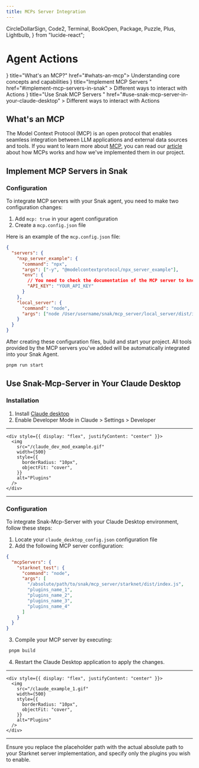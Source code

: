 ```yaml
---
title: MCPs Server Integration
---
```


  CircleDollarSign,
  Code2,
  Terminal,
  BookOpen,
  Package,
  Puzzle,
  Plus,
  Lightbulb,
} from "lucide-react";

# Agent Actions

<Cards>
  <Card icon={<Lightbulb />} title="What's an MCP?" href="#whats-an-mcp">
    Understanding core concepts and capabilities
  </Card>
  <Card
    icon={<Code2 />}
    title="Implement MCP Servers
"
    href="#implement-mcp-servers-in-snak"
  >
    Different ways to interact with Actions
  </Card>
   <Card
    icon={<Code2 />}
    title="Use Snak MCP Servers
"
    href="#use-snak-mcp-server-in-your-claude-desktop"
  >
    Different ways to interact with Actions
  </Card>
</Cards>

## What's an MCP

The Model Context Protocol (MCP) is an open protocol that enables seamless integration between LLM applications and external data sources and tools.
If you want to learn more about [MCP](https://docs.anthropic.com/en/docs/agents-and-tools/mcp),
you can read our [article](link.to.article) about how MCPs works and how we've implemented them in our project.

## Implement MCP Servers in Snak

### Configuration

To integrate MCP servers with your Snak agent, you need to make two configuration changes:

1. Add `mcp: true` in your agent configuration
2. Create a `mcp.config.json` file

Here is an example of the `mcp.config.json` file:

```json
{
  "servers": {
    "nxp_server_example": {
      "command": "npx",
      "args": ["-y", "@modelcontextprotocol/npx_server_example"],
      "env": {
        // You need to check the documentation of the MCP server to know what to include in the env
        "API_KEY": "YOUR_API_KEY"
      }
    },
    "local_server": {
      "command": "node",
      "args": ["node /User/username/snak/mcp_server/local_server/dist/index.js"]
    }
  }
}
```

After creating these configuration files, build and start your project. All tools provided by the MCP servers you've added will be automatically integrated into your Snak Agent.

```bash
pnpm run start
```

## Use Snak-Mcp-Server in Your Claude Desktop

### Installation

1. Install [Claude desktop](https://claude.ai/download)
2. Enable Developer Mode in Claude > Settings > Developer

---

    <div style={{ display: "flex", justifyContent: "center" }}>
      <img
        src="/claude_dev_mod_example.gif"
        width={500}
        style={{
          borderRadius: "10px",
          objectFit: "cover",
        }}
        alt="Plugins"
      />
    </div>
---

### Configuration

To integrate Snak-Mcp-Server with your Claude Desktop environment, follow these steps:

1. Locate your `claude_desktop_config.json` configuration file
2. Add the following MCP server configuration:

```json
{
  "mcpServers": {
    "starknet_test": {
      "command": "node",
      "args": [
        "/absolute/path/to/snak/mcp_server/starknet/dist/index.js",
        "plugins_name_1",
        "plugins_name_2",
        "plugins_name_3",
        "plugins_name_4"
      ]
    }
  }
}
```

3. Compile your MCP server by executing:

```bash
 pnpm build
```

4.  Restart the Claude Desktop application to apply the changes.

---
    <div style={{ display: "flex", justifyContent: "center" }}>
      <img
        src="/claude_example_1.gif"
        width={500}
        style={{
          borderRadius: "10px",
          objectFit: "cover",
        }}
        alt="Plugins"
      />
    </div>
---
<Callout type="info" emoji="ℹ️">
    Ensure you replace the placeholder path with the actual absolute path to your Starknet server implementation, and specify only the plugins you wish to enable.
</Callout>
